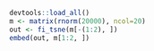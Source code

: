 
```r
devtools::load_all()
m <- matrix(rnorm(20000), ncol=20) 
out <- fi_tsne(m[-(1:2), ])
embed(out, m[1:2, ])
```
